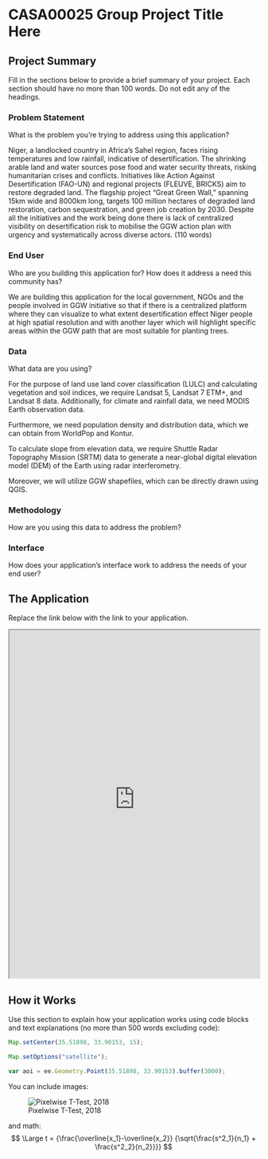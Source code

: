 # CASA00025 Group Project Title Here

## Project Summary 

Fill in the sections below to provide a brief summary of your project. Each section should have no more than 100 words. Do not edit any of the headings.

### Problem Statement 

What is the problem you’re trying to address using this application? 

Niger, a landlocked country in Africa’s Sahel region, faces rising temperatures and low rainfall, indicative of desertification. The shrinking arable land and water sources pose food and water security threats, risking humanitarian crises and conflicts. Initiatives like Action Against Desertification (FAO-UN) and regional projects (FLEUVE, BRICKS) aim to restore degraded land. The flagship project “Great Green Wall,” spanning 15km wide and 8000km long, targets 100 million hectares of degraded land restoration, carbon sequestration, and green job creation by 2030. Despite all the initiatives and the work being done there is lack of centralized visibility on desertification risk to mobilise the GGW action plan with urgency and systematically across diverse actors. (110 words)

### End User 

Who are you building this application for? How does it address a need this community has?

We are building this application for the local government, NGOs and the people involved in GGW initiative so that if there is a centralized platform where they can visualize to what extent desertification effect Niger people at high spatial resolution and with another layer which will highlight specific areas within the GGW path that are most suitable for planting trees.  

### Data

What data are you using? 

For the purpose of land use land cover classification (LULC) and calculating vegetation and soil indices, we require Landsat 5, Landsat 7 ETM+, and Landsat 8 data. Additionally, for climate and rainfall data, we need MODIS Earth observation data. 

Furthermore, we need population density and distribution data, which we can obtain from WorldPop and Kontur. 

To calculate slope from elevation data, we require Shuttle Radar Topography Mission (SRTM) data to generate a near-global digital elevation model (DEM) of the Earth using radar interferometry. 

Moreover, we will utilize GGW shapefiles, which can be directly drawn using QGIS.


### Methodology

How are you using this data to address the problem?

### Interface

How does your application's interface work to address the needs of your end user?

## The Application 

Replace the link below with the link to your application.

:::{.column-page}

<iframe src='https://ollielballinger.users.earthengine.app/view/turkey-earthquake' width='100%' height='700px'></iframe>

:::
## How it Works 

Use this section to explain how your application works using code blocks and text explanations (no more than 500 words excluding code):

```js
Map.setCenter(35.51898, 33.90153, 15);

Map.setOptions("satellite");

var aoi = ee.Geometry.Point(35.51898, 33.90153).buffer(3000);
```

You can include images:

![Pixelwise T-Test, 2018](images/beirut_change_2020.jpg)

and math:
$$ \Large t = {\frac{\overline{x_1}-\overline{x_2}} {\sqrt{\frac{s^2_1}{n_1} + \frac{s^2_2}{n_2}}}} $$


